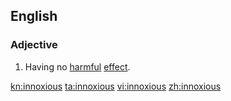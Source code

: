 ==English==

===Adjective===
{{infl|en|adjective}}

# Having no [[harmful]] [[effect]].

[[kn:innoxious]]
[[ta:innoxious]]
[[vi:innoxious]]
[[zh:innoxious]]
